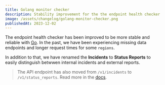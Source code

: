 ```yaml
---
title: Golang monitor checker
description: Stability improvement for the the endpoint health checker.
image: /assets/changelog/golang-monitor-checker.png
publishedAt: 2023-12-02
---
```


The endpoint health checker has been improved to be more stable and reliable
with [Go](https://go.dev). In the past, we have been experiencing missing data
endpoints and longer request times for some `regions`.

In addition to that, we have renamed the **Incidents** to **Status Reports** to
easily distinguish betwwen internal incidents and external reports.

> The API endpoint has also moved from `/v1/incidents` to `/v1/status_reports`.
> Read more in the [docs](https://docs.openstatus.dev/getting-started/incident).
